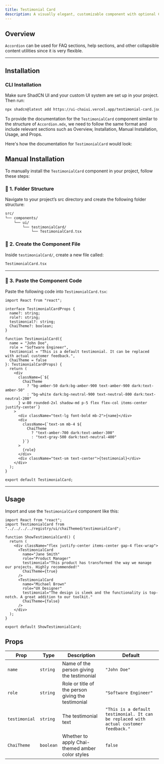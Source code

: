 ```yaml
---
title: Testimonial Card
description: A visually elegant, customizable component with optional Chai theme support.
---
```



## Overview

`Accordion` can be used for FAQ sections, help sections, and other collapsible content utilities since it is very flexible.

<ComponentPreview code={TestimonialCard}>
  <ShowTestimonialCard />
</ComponentPreview>

---

## Installation

### CLI Installation

Make sure ShadCN UI and your custom UI system are set up in your project. Then run:

```bash
npx shadcn@latest add https://ui-chaiui.vercel.app/testimonial-card.json
```
To provide the documentation for the `TestimonialCard` component similar to the structure of `Accordion.mdx`, we need to follow the same format and include relevant sections such as Overview, Installation, Manual Installation, Usage, and Props.

Here's how the documentation for `TestimonialCard` would look:



## Manual Installation

To manually install the `TestimonialCard` component in your project, follow these steps:

### 📁 1. Folder Structure

Navigate to your project’s src directory and create the following folder structure:

```bash
src/
└── components/
    └── ui/
        └── testimonialCard/
            └── TestimonialCard.tsx
```

### 🧩 2. Create the Component File

Inside `testimonialCard/`, create a new file called:

```bash
TestimonialCard.tsx
```

---

### 🧾 3. Paste the Component Code

Paste the following code into `TestimonialCard.tsx`:

```tsx
import React from "react";

interface TestimonialCardProps {
  name?: string;
  role?: string;
  testimonial?: string;
  ChaiTheme?: boolean;
}

function TestimonialCard({
  name = "John Doe",
  role = "Software Engineer",
  testimonial = "This is a default testimonial. It can be replaced with actual customer feedback.",
  ChaiTheme = false
}: TestimonialCardProps) {
  return (
    <div
      className={`${
        ChaiTheme
          ? "bg-amber-50 dark:bg-amber-900 text-amber-900 dark:text-amber-50"
          : "bg-white dark:bg-neutral-900 text-neutral-800 dark:text-neutral-200"
      } w-80 rounded-2xl shadow-md p-5 flex flex-col items-center justify-center`}
    >
      <div className="text-lg font-bold mb-2">{name}</div>
      <div
        className={`text-sm mb-4 ${
          ChaiTheme
            ? "text-amber-700 dark:text-amber-300"
            : "text-gray-500 dark:text-neutral-400"
        }`}
      >
        {role}
      </div>
      <div className="text-sm text-center">{testimonial}</div>
    </div>
  );
}

export default TestimonialCard;
```

---

## Usage

Import and use the `TestimonialCard` component like this:

```tsx 
import React from "react";
import TestimonialCard from "../../../../registry/ui/chaiThemed/testimonialCard";

function ShowTestimonialCard() {
  return (
    <div className="flex justify-center items-center gap-4 flex-wrap">
      <TestimonialCard
        name="Jane Smith"
        role="Product Manager"
        testimonial="This product has transformed the way we manage our projects. Highly recommended!"
        ChaiTheme={true}
      />
      <TestimonialCard
        name="Michael Brown"
        role="UX Designer"
        testimonial="The design is sleek and the functionality is top-notch. A great addition to our toolkit."
        ChaiTheme={false}
      />
    </div>
  );
}

export default ShowTestimonialCard;
```

## Props

| **Prop**       | **Type**    | **Description**                                      | **Default**                                                  |
|----------------|-------------|------------------------------------------------------|--------------------------------------------------------------|
| `name`         | `string`    | Name of the person giving the testimonial            | `"John Doe"`                                                 |
| `role`         | `string`    | Role or title of the person giving the testimonial    | `"Software Engineer"`                                        |
| `testimonial`  | `string`    | The testimonial text                                 | `"This is a default testimonial. It can be replaced with actual customer feedback."` |
| `ChaiTheme`    | `boolean`   | Whether to apply Chai-themed amber color styles      | `false`                                                      |

